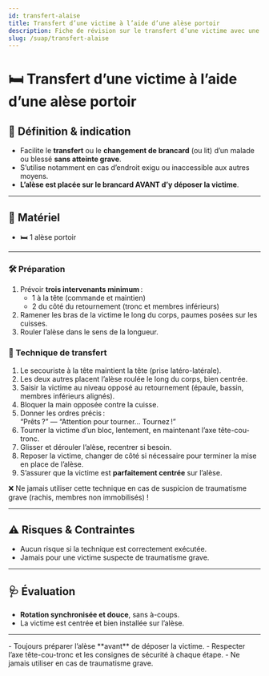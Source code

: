 ---
id: transfert-alaise
title: Transfert d’une victime à l’aide d’une alèse portoir
description: Fiche de révision sur le transfert d’une victime avec une alèse portoir
slug: /suap/transfert-alaise
---


# 🛏️ Transfert d’une victime à l’aide d’une alèse portoir

## 📝 Définition & indication

- Facilite le **transfert** ou le **changement de brancard** (ou lit) d’un malade ou blessé **sans atteinte grave**.
- S’utilise notamment en cas d’endroit exigu ou inaccessible aux autres moyens.
- **L’alèse est placée sur le brancard AVANT d’y déposer la victime**.

---

## 🧰 Matériel

- 🛏️ 1 alèse portoir

---

<Tabs>
  <TabItem value="preparation" label="🛠️ Préparation">

   ### 🛠️ Préparation

   1. Prévoir **trois intervenants minimum** :
      - 1 à la tête (commande et maintien)
      - 2 du côté du retournement (tronc et membres inférieurs)
   2. Ramener les bras de la victime le long du corps, paumes posées sur les cuisses.
   3. Rouler l’alèse dans le sens de la longueur.

  </TabItem>
  <TabItem value="technique" label="🔄 Technique">

   ### 🔄 Technique de transfert

   1. Le secouriste à la tête maintient la tête (prise latéro-latérale).
   2. Les deux autres placent l’alèse roulée le long du corps, bien centrée.
   3. Saisir la victime au niveau opposé au retournement (épaule, bassin, membres inférieurs alignés).
   4. Bloquer la main opposée contre la cuisse.
   5. Donner les ordres précis :  
      “Prêts ?” — “Attention pour tourner… Tournez !”
   6. Tourner la victime d’un bloc, lentement, en maintenant l’axe tête-cou-tronc.
   7. Glisser et dérouler l’alèse, recentrer si besoin.
   8. Reposer la victime, changer de côté si nécessaire pour terminer la mise en place de l’alèse.
   9. S’assurer que la victime est **parfaitement centrée** sur l’alèse.

   <Admonition type="caution">
   ❌ Ne jamais utiliser cette technique en cas de suspicion de traumatisme grave (rachis, membres non immobilisés) !
   </Admonition>

  </TabItem>
</Tabs>

---

## ⚠️ Risques & Contraintes

- Aucun risque si la technique est correctement exécutée.
- Jamais pour une victime suspecte de traumatisme grave.

---

## 🩺 Évaluation

- **Rotation synchronisée et douce**, sans à-coups.
- La victime est centrée et bien installée sur l’alèse.

---

<Admonition type="tip" title="À retenir !">
- Toujours préparer l’alèse **avant** de déposer la victime.
- Respecter l’axe tête-cou-tronc et les consignes de sécurité à chaque étape.
- Ne jamais utiliser en cas de traumatisme grave.
</Admonition>
